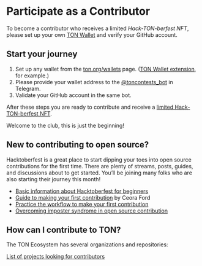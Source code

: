 
# Participate as a Contributor

To become a contributor who receives a limited *Hack-TON-berfest NFT*, please set up your own [TON Wallet](https://ton.org/wallets) and verify your GitHub account.

## Start your journey

1. Set up any wallet from the [ton.org/wallets](https://ton.org/wallets) page. ([TON Wallet extension](https://chrome.google.com/webstore/detail/ton-wallet/nphplpgoakhhjchkkhmiggakijnkhfnd), for example.)
2. Please provide your wallet address to the [@toncontests_bot](https://t.me/toncontests_bot) in Telegram.
3. Validate your GitHub account in the same bot.

After these steps you are ready to contribute and receive a [limited Hack-TON-berfest NFT](/v3/documentation/archive/hacktoberfest-2022#what-are-the-rewards).

Welcome to the club, this is just the beginning!

## New to contributing to open source?

Hacktoberfest is a great place to start dipping your toes into open source contributions for the first time. There are plenty of streams, posts, guides, and discussions about to get started. You’ll be joining many folks who are also starting their journey this month!

* [Basic information about Hacktoberfest for beginners](https://hacktoberfest.com/participation/#beginner-resources)
* [Guide to making your first contribution](https://dev.to/codesandboxio/how-to-make-your-first-open-source-contribution-2oim) by Ceora Ford
* [Practice the workflow to make your first contribution](https://github.com/firstcontributions/first-contributions)
* [Overcoming imposter syndrome in open source contribution](https://blackgirlbytes.dev/conquering-the-fear-of-contributing-to-open-source)

## How can I contribute to TON?

The TON Ecosystem has several organizations and repositories:

<span className="DocsMarkdown--button-group-content">
  <a href="/hacktonberfest"
     className="Button Button-is-docs-primary">
    List of projects looking for contributors
  </a>
</span>

<Feedback />


